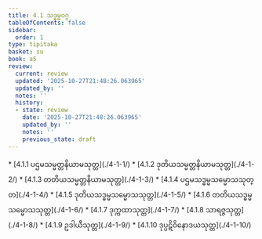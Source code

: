 ```yaml
---
title: 4.1 သဒ္ဓမ္မဝဂ္ဂ
tableOfContents: false
sidebar:
  order: 1
type: tipitaka
basket: su
book: a5
review:
  current: review
  updated: '2025-10-27T21:48:26.063965'
  updated_by: ''
  notes: ''
  history:
  - state: review
    date: '2025-10-27T21:48:26.063965'
    updated_by: ''
    notes: ''
    previous_state: draft
---
```



<ReviewStatus review={frontmatter.review} showDetails={true} />

<HypothesisAnnotation frontmatter={frontmatter} />

<DynamicBreadcrumb />



<TableOfContents book="a5" section="4.1">
* [4.1.1 ပဌမသမ္မတ္တနိယာမသုတ္တ](./4-1-1/)
* [4.1.2 ဒုတိယသမ္မတ္တနိယာမသုတ္တ](./4-1-2/)
* [4.1.3 တတိယသမ္မတ္တနိယာမသုတ္တ](./4-1-3/)
* [4.1.4 ပဌမသဒ္ဓမ္မသမ္မောသသုတ္တ](./4-1-4/)
* [4.1.5 ဒုတိယသဒ္ဓမ္မသမ္မောသသုတ္တ](./4-1-5/)
* [4.1.6 တတိယသဒ္ဓမ္မသမ္မောသသုတ္တ](./4-1-6/)
* [4.1.7 ဒုက္ကထာသုတ္တ](./4-1-7/)
* [4.1.8 သာရဇ္ဇသုတ္တ](./4-1-8/)
* [4.1.9 ဥဒါယီသုတ္တ](./4-1-9/)
* [4.1.10 ဒုပ္ပဋိဝိနောဒယသုတ္တ](./4-1-10/)
</TableOfContents>